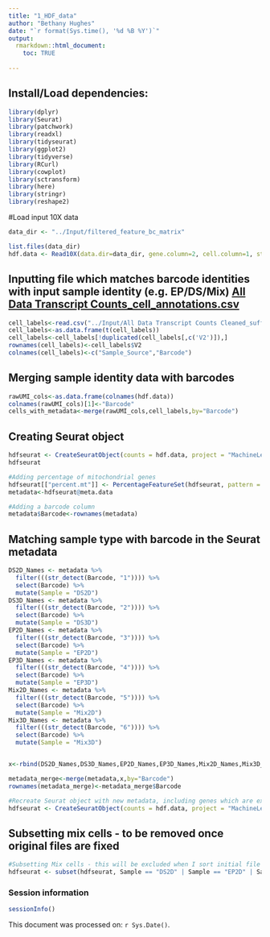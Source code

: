 ```yaml
---
title: "1_HDF_data"
author: "Bethany Hughes"
date: "`r format(Sys.time(), '%d %B %Y')`"
output:
  rmarkdown::html_document:
    toc: TRUE
  
---
```


## Install/Load dependencies:
```r
library(dplyr)
library(Seurat)
library(patchwork)
library(readxl)
library(tidyseurat)
library(ggplot2)
library(tidyverse)
library(RCurl)
library(cowplot)
library(sctransform)
library(here)
library(stringr)
library(reshape2)
```

#Load input 10X data
```r
data_dir <- "../Input/filtered_feature_bc_matrix"

list.files(data_dir)
hdf.data <- Read10X(data.dir=data_dir, gene.column=2, cell.column=1, strip.suffix=TRUE)
```

## Inputting file which matches barcode identities with input sample identity (e.g. EP/DS/Mix) [All Data Transcript Counts_cell_annotations.csv](../Input/All Data Transcript Counts_cell_annotations.csv)
```r
cell_labels<-read.csv("../Input/All Data Transcript Counts Cleaned_suffixes.csv",header=FALSE)
cell_labels<-as.data.frame(t(cell_labels))
cell_labels<-cell_labels[!duplicated(cell_labels[,c('V2')]),]
rownames(cell_labels)<-cell_labels$V2
colnames(cell_labels)<-c("Sample_Source","Barcode")
```

## Merging sample identity data with barcodes
```r
rawUMI_cols<-as.data.frame(colnames(hdf.data))
colnames(rawUMI_cols)[1]<-"Barcode"
cells_with_metadata<-merge(rawUMI_cols,cell_labels,by="Barcode")
```

## Creating Seurat object
```r
hdfseurat <- CreateSeuratObject(counts = hdf.data, project = "MachineLearningSenescence", min.cells=3, min.features=200)
hdfseurat

#Adding percentage of mitochondrial genes
hdfseurat[["percent.mt"]] <- PercentageFeatureSet(hdfseurat, pattern = "^MT-")
metadata<-hdfseurat@meta.data

#Adding a barcode column
metadata$Barcode<-rownames(metadata)
```

## Matching sample type with barcode in the Seurat metadata
```r
DS2D_Names <- metadata %>% 
  filter(((str_detect(Barcode, "1")))) %>%
  select(Barcode) %>%
  mutate(Sample = "DS2D") 
DS3D_Names <- metadata %>% 
  filter(((str_detect(Barcode, "2")))) %>%
  select(Barcode) %>%
  mutate(Sample = "DS3D") 
EP2D_Names <- metadata %>% 
  filter(((str_detect(Barcode, "3")))) %>%
  select(Barcode) %>%
  mutate(Sample = "EP2D")
EP3D_Names <- metadata %>% 
  filter(((str_detect(Barcode, "4")))) %>%
  select(Barcode) %>%
  mutate(Sample = "EP3D")
Mix2D_Names <- metadata %>% 
  filter(((str_detect(Barcode, "5")))) %>%
  select(Barcode) %>%
  mutate(Sample = "Mix2D")
Mix3D_Names <- metadata %>% 
  filter(((str_detect(Barcode, "6")))) %>%
  select(Barcode) %>%
  mutate(Sample = "Mix3D")


x<-rbind(DS2D_Names,DS3D_Names,EP2D_Names,EP3D_Names,Mix2D_Names,Mix3D_Names)

metadata_merge<-merge(metadata,x,by="Barcode")
rownames(metadata_merge)<-metadata_merge$Barcode

#Recreate Seurat object with new metadata, including genes which are expressed in at least 3 cells, and cells with more than 200 genes sequenced
hdfseurat <- CreateSeuratObject(counts = hdf.data, project = "MachineLearningSenescence", min.cells=3, min.features=200, meta.data = metadata_merge)   

```


## Subsetting mix cells - to be removed once original files are fixed
```r
#Subsetting Mix cells - this will be excluded when I sort initial file
hdfseurat <- subset(hdfseurat, Sample == "DS2D" | Sample == "EP2D" | Sample == "DS3D" | Sample == "EP3D")
```

### Session information
```r
sessionInfo()
```

This document was processed on: `r Sys.Date()`.